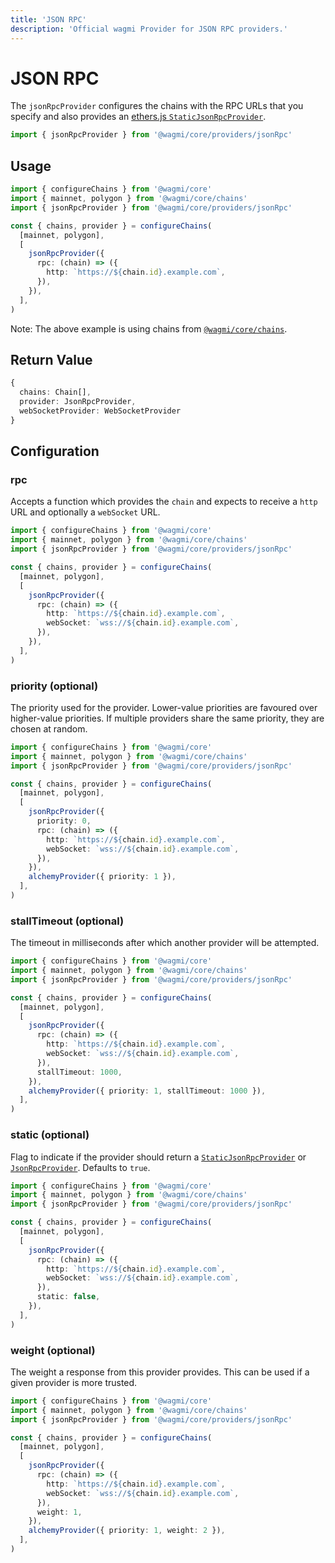 ```yaml
---
title: 'JSON RPC'
description: 'Official wagmi Provider for JSON RPC providers.'
---
```



# JSON RPC

The `jsonRpcProvider` configures the chains with the RPC URLs that you specify and also provides an [ethers.js `StaticJsonRpcProvider`](https://docs.ethers.io/v5/api/providers/jsonrpc-provider/#StaticJsonRpcProvider).

```ts
import { jsonRpcProvider } from '@wagmi/core/providers/jsonRpc'
```

## Usage

```ts
import { configureChains } from '@wagmi/core'
import { mainnet, polygon } from '@wagmi/core/chains'
import { jsonRpcProvider } from '@wagmi/core/providers/jsonRpc'

const { chains, provider } = configureChains(
  [mainnet, polygon],
  [
    jsonRpcProvider({
      rpc: (chain) => ({
        http: `https://${chain.id}.example.com`,
      }),
    }),
  ],
)
```

Note: The above example is using chains from [`@wagmi/core/chains`](/core/chains#wagmicorechains).

## Return Value

```ts
{
  chains: Chain[],
  provider: JsonRpcProvider,
  webSocketProvider: WebSocketProvider
}
```

## Configuration

### rpc

Accepts a function which provides the `chain` and expects to receive a `http` URL and optionally a `webSocket` URL.

```ts {9-12}
import { configureChains } from '@wagmi/core'
import { mainnet, polygon } from '@wagmi/core/chains'
import { jsonRpcProvider } from '@wagmi/core/providers/jsonRpc'

const { chains, provider } = configureChains(
  [mainnet, polygon],
  [
    jsonRpcProvider({
      rpc: (chain) => ({
        http: `https://${chain.id}.example.com`,
        webSocket: `wss://${chain.id}.example.com`,
      }),
    }),
  ],
)
```

### priority (optional)

The priority used for the provider. Lower-value priorities are favoured over higher-value priorities. If multiple providers share the same priority, they are chosen at random.

```ts {9}
import { configureChains } from '@wagmi/core'
import { mainnet, polygon } from '@wagmi/core/chains'
import { jsonRpcProvider } from '@wagmi/core/providers/jsonRpc'

const { chains, provider } = configureChains(
  [mainnet, polygon],
  [
    jsonRpcProvider({
      priority: 0,
      rpc: (chain) => ({
        http: `https://${chain.id}.example.com`,
        webSocket: `wss://${chain.id}.example.com`,
      }),
    }),
    alchemyProvider({ priority: 1 }),
  ],
)
```

### stallTimeout (optional)

The timeout in milliseconds after which another provider will be attempted.

```ts {13,15}
import { configureChains } from '@wagmi/core'
import { mainnet, polygon } from '@wagmi/core/chains'
import { jsonRpcProvider } from '@wagmi/core/providers/jsonRpc'

const { chains, provider } = configureChains(
  [mainnet, polygon],
  [
    jsonRpcProvider({
      rpc: (chain) => ({
        http: `https://${chain.id}.example.com`,
        webSocket: `wss://${chain.id}.example.com`,
      }),
      stallTimeout: 1000,
    }),
    alchemyProvider({ priority: 1, stallTimeout: 1000 }),
  ],
)
```

### static (optional)

Flag to indicate if the provider should return a [`StaticJsonRpcProvider`](https://docs.ethers.io/v5/api/providers/jsonrpc-provider/#StaticJsonRpcProvider) or [`JsonRpcProvider`](https://docs.ethers.io/v5/api/providers/jsonrpc-provider/#JsonRpcProvider). Defaults to `true`.

```ts {13}
import { configureChains } from '@wagmi/core'
import { mainnet, polygon } from '@wagmi/core/chains'
import { jsonRpcProvider } from '@wagmi/core/providers/jsonRpc'

const { chains, provider } = configureChains(
  [mainnet, polygon],
  [
    jsonRpcProvider({
      rpc: (chain) => ({
        http: `https://${chain.id}.example.com`,
        webSocket: `wss://${chain.id}.example.com`,
      }),
      static: false,
    }),
  ],
)
```

### weight (optional)

The weight a response from this provider provides. This can be used if a given provider is more trusted.

```ts {13}
import { configureChains } from '@wagmi/core'
import { mainnet, polygon } from '@wagmi/core/chains'
import { jsonRpcProvider } from '@wagmi/core/providers/jsonRpc'

const { chains, provider } = configureChains(
  [mainnet, polygon],
  [
    jsonRpcProvider({
      rpc: (chain) => ({
        http: `https://${chain.id}.example.com`,
        webSocket: `wss://${chain.id}.example.com`,
      }),
      weight: 1,
    }),
    alchemyProvider({ priority: 1, weight: 2 }),
  ],
)
```
